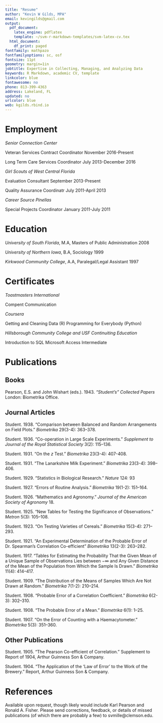 ```yaml
---
title: "Resume"
author: "Kevin W Gilds, MPA"
email: kevingilds@gmail.com
output:
  pdf_document:
    latex_engine: pdflatex
    template: ~/svm-r-markdown-templates/svm-latex-cv.tex
  html_document:
    df_print: paged
fontfamily: mathpazo
fontfamilyoptions: sc, osf
fontsize: 11pt
geometry: margin=1in
jobtitle: Expertise in Collecting, Managing, and Analyzing Data
keywords: R Markdown, academic CV, template
linkcolor: blue
fontawesome: no
phone: 813-399-4363
address: Lakeland, FL 
updated: no
urlcolor: blue
web: kgilds.rbind.io
---
```


# Employment

*Senior Connection Center*

Veteran Services Contract Coordinator \hfill November 2016-Present

Long Term Care Services Coordinator \hfill July 2013-December 2016

*Girl Scouts of West Central Florida*

Evaluation Consultant  \hfill September 2013-Present

Quality Assurance Coordinatr \hfill July 2011-April 2013

*Career Source Pinellas*

Special Projects Coordinator \hfill January 2011-July 2011

# Education

*University of South Florida*, M.A, Masters of Public Administration \hfill 2008

*University of Northern Iowa*, B.A, Sociology \hfill 1999

*Kirkwood Community College*, A.A, Paralegal/Legal Assistant \hfill 1997

# Certificates


*Toastmasters International*

Compent Communication


*Coursera*

Getting and Cleaning Data (R)
Programming for Everybody (Python)

*Hillsborough Community College and USF Continuiting Education*

Introduction to SQL
Microsoft Access Intermediate


# Publications

## Books

Pearson, E.S. and John Wishart (eds.). 1943. *"Student's" Collected Papers* London: Biometrika Office.

## Journal Articles

Student. 1938. "Comparison between Balanced and Random Arrangements on Field Plots." *Biometrika* 29(3-4): 363--378.

Student. 1936. "Co-operation in Large Scale Experiments." *Supplement to Journal of the Royal Statistical Society* 3(2): 115--136.

Student. 1931. "On the *z* Test." *Biometrika* 23(3-4): 407-408.

Student. 1931. "The Lanarkshire Milk Experiment." *Biometrika* 23(3-4): 398--406.

Student. 1929. "Statistics in Biological Research." *Nature* 124: 93

Student. 1927. "Errors of Routine Analysis." *Biometrika* 19(1-2): 151--164.

Student. 1926. "Mathematics and Agronomy." *Journal of the American Society of Agronomy* 18.

Student. 1925. "New Tables for Testing the Significance of Observations." *Metron* 5(3): 105--108.

Student. 1923. "On Testing Varieties of Cereals." *Biometrika* 15(3-4): 271--293.

Student. 1921. "An Experimental Determination of the Probable Error of Dr. Spearman's Correlation Co-efficient" *Biometrika* 13(2-3): 263--282.

Student. 1917. "Tables for Estimating the Probability That the Given Mean of a Unique Sample of Observations Lies between $-\infty$ and Any Given Distance of the Mean of the Population from Which the Sample Is Drawn." *Biometrika* 11(4): 414--417.

Student. 1909. "The Distribution of the Means of Samples Which Are Not Drawn at Random." *Biometrika* 7(1-2): 210--214.

Student. 1908. "Probable Error of a Correlation Coefficient." *Biometrika* 6(2-3): 302--310.

Student. 1908. "The Probable Error of a Mean." *Biometrika* 6(1): 1--25.

Student. 1907. "On the Error of Counting with a Haemacytometer." *Biometrika* 5(3): 351--360.

## Other Publications

Student. 1905. "The Pearson Co-efficient of Correlation." Supplement to Report of 1904, Arthur Guinness Son & Company.

Student. 1904. "The Application of the 'Law of Error' to the Work of the Brewery." Report, Arthur Guinness Son & Company.

# References

Available upon request, though likely would include Karl Pearson and Ronald A. Fisher. Please send corrections, feedback, or details of missed publications (of which there are probably a few) to svmille@clemson.edu.